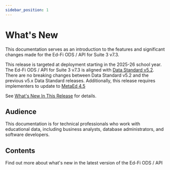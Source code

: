 ```yaml
---
sidebar_position: 1
---
```


# What's New

This documentation serves as an introduction to the features and significant
changes made for the Ed-Fi ODS / API for Suite 3 v7.3.

This release is targeted at deployment starting in the 2025-26 school year. The
Ed-Fi ODS / API for Suite 3 v7.3 is aligned with [Data Standard
v5.2](https://edfi.atlassian.net/wiki/spaces/EFDS5/pages/26706990/What%27s+New).
There are no breaking changes between Data Standard v5.2 and the previous v5.x
Data Standard releases. Additionally, this release requires implementers to
update to [MetaEd
4.5](https://edfi.atlassian.net/wiki/spaces/METAED20/pages/23711107/What%27s+New)

See [What's New In This Release](./whats-new-in-this-release.md) for details.

## Audience

This documentation is for technical professionals who work with educational
data, including business analysts, database administrators, and software
developers.

## Contents

Find out more about what's new in the latest version of the Ed-Fi ODS / API


<DocCardList />
